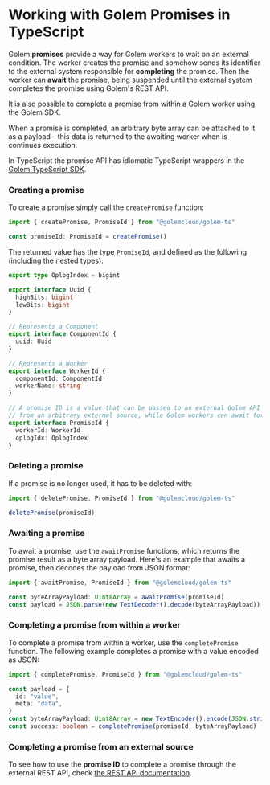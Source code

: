 
# Working with Golem Promises in TypeScript

Golem **promises** provide a way for Golem workers to wait on an external condition. The worker creates the promise and somehow sends its identifier to the external system responsible for **completing** the promise. Then the worker can **await** the promise, being suspended until the external system completes the promise using Golem's REST API.

It is also possible to complete a promise from within a Golem worker using the Golem SDK.

When a promise is completed, an arbitrary byte array can be attached to it as a payload - this data is returned to the awaiting worker when is continues execution.

In TypeScript the promise API has idiomatic TypeScript wrappers in the [Golem TypeScript SDK](/docs/experimental-languages/ts-language-guide/golem-ts-sdk.mdx).

### Creating a promise

To create a promise simply call the `createPromise` function:

```typescript
import { createPromise, PromiseId } from "@golemcloud/golem-ts"

const promiseId: PromiseId = createPromise()
```

The returned value has the type `PromiseId`, and defined as the following (including the nested types):

```typescript
export type OplogIndex = bigint

export interface Uuid {
  highBits: bigint
  lowBits: bigint
}

// Represents a Component
export interface ComponentId {
  uuid: Uuid
}

// Represents a Worker
export interface WorkerId {
  componentId: ComponentId
  workerName: string
}

// A promise ID is a value that can be passed to an external Golem API to complete that promise
// from an arbitrary external source, while Golem workers can await for this completion.
export interface PromiseId {
  workerId: WorkerId
  oplogIdx: OplogIndex
}
```

### Deleting a promise

If a promise is no longer used, it has to be deleted with:

```typescript
import { deletePromise, PromiseId } from "@golemcloud/golem-ts"

deletePromise(promiseId)
```

### Awaiting a promise

To await a promise, use the `awaitPromise` functions, which returns the promise result as a byte array payload.
Here's an example that awaits a promise, then decodes the payload from JSON format:

```typescript
import { awaitPromise, PromiseId } from "@golemcloud/golem-ts"

const byteArrayPayload: Uint8Array = awaitPromise(promiseId)
const payload = JSON.parse(new TextDecoder().decode(byteArrayPayload))
```

### Completing a promise from within a worker

To complete a promise from within a worker, use the `completePromise` function.
The following example completes a promise with a value encoded as JSON:

```typescript
import { completePromise, PromiseId } from "@golemcloud/golem-ts"

const payload = {
  id: "value",
  meta: "data",
}
const byteArrayPayload: Uint8Array = new TextEncoder().encode(JSON.stringify(payload))
const success: boolean = completePromise(promiseId, byteArrayPayload)
```

### Completing a promise from an external source

To see how to use the **promise ID** to complete a promise through the external REST API, check [the REST API documentation](/docs/rest-api.mdx).
